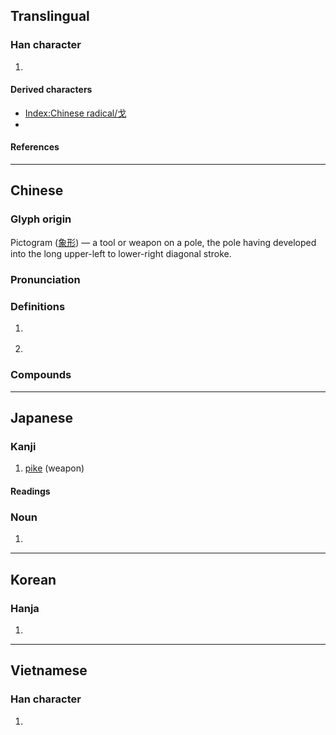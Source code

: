 {{also|弋|𠀋}}
{{character info/new}}
==Translingual==
{{stroke order|type=animate}}
{{stroke order|type=tanimate}}

===Han character===
{{Han char|rn=62|rad=戈|as=00|sn=4|four=53000|canj=I|ids=⿻弋丿}}

# {{mul-kangxi radical-def}}

====Derived characters====
* [[Index:Chinese radical/戈]]
* {{l|mul|[[威]], [[咸]], [[歲]], [[戌]], [[烕]], [[武]]}}

====References====
{{Han ref|kx=0411.010|dkj=11530|dj=0752.050|hdz=21397.010|uh=6208}}

----

==Chinese==
{{zh-forms}}
{{zh-wp|zh:戈 (武器)|en:dagger-axe}}
{{zh-wp|zh:戈姓}}

===Glyph origin===
{{Han etym}}
Pictogram ([[象形]]) ― a tool or weapon on a pole, the pole having developed into the long upper-left to lower-right diagonal stroke.

===Pronunciation===
{{zh-pron
|m=gē
|c=gwo1
|h=pfs=khô
|md=kuŏ
|mn=ko/qz:ko͘
|mn-t=ko1
|w=1ku
|mc=y
|oc=y
|cat=n,pn
}}

===Definitions===
{{zh-hanzi}}

# {{lb|zh|historical}} {{w|dagger-axe}} {{gloss|an ancient Chinese [[weapon]] similar to a [[halberd]]}}
# {{surname|zh}}

===Compounds===
{{zh-der|戈壁|倒戈|干戈|兵戈|探戈舞|入室操戈|倒戈卸甲|同室操戈|大戈壁|大動干戈|天戈|不念荷戈|倒置干戈|倒載干戈|動干戈|反戈一擊|干戈載戢|反戈|倒持干戈|兵戈擾攘|礪戈秣馬|止戈為武|枕戈汗馬|投袂援戈|投戈講藝|枕戈待旦|拋戈棄甲|戈什|撝戈反日|戈比|枕戈坐甲|投戈|擐甲持戈|拋戈卸甲|止戈散馬|戈什哈|枕戈泣血|探戈|止戈|棄甲拋戈|投袂荷戈|揮戈回日|擐甲揮戈|操戈入室|操戈|泣血枕戈|擐甲操戈|止戈興仁|枕戈嘗膽|杯酒戈矛|揮戈反日|枕戈飲膽|枕戈寢甲|枕戈待敵|揮戈|韜戈卷甲|雕戈|解甲倒戈|魯陽揮戈|解甲投戈|鐵馬金戈|韜戈偃武|負戈|金戈鐵馬|上戈}}

{{zh-cat|Weapons}}

----

==Japanese==
{{wp|lang=ja|戈}}

===Kanji===
{{ja-kanji|grade=|rs=戈00}}

# [[pike]] (weapon)

====Readings====
{{ja-readings
|goon=か<くわ
|kanon=か<くわ
|kun=ほこ
}}

===Noun===
{{ja-kanjitab|ほこ|yomi=k}}
{{ja-noun|ほこ}}

# {{alternative spelling of|ja|矛}}

----

==Korean==

===Hanja===
{{ko-hanja|hangeul=과|eumhun=|rv=gwa|mr=kwa|y=kwa}}

# {{rfdef|ko|sort=戈00}}

----

==Vietnamese==

===Han character===
{{vi-hantu|[[qua]], [[quơ]], [[quờ]]}}

# {{rfdef|vi|sort=戈00}}

[[Category:CJKV radicals| ]]